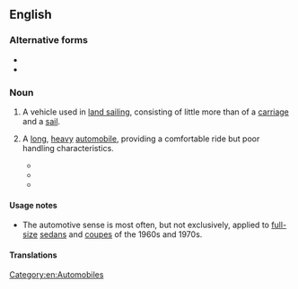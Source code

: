 ==English==
{{wikipedia}}

===Alternative forms===
* {{l|en|landyacht}}
* {{l|en|land-yacht}}

===Noun===
{{en-noun}}

# A vehicle used in [[land sailing]], consisting of little more than of a [[carriage]] and a [[sail]].
# {{lb|en|colloquial}} A [[long]], [[heavy]] [[automobile]], providing a comfortable ride but poor handling characteristics.
#* {{quote-journal|en|author=Michael Lamm|title=Driving the '79 General Motors Cars|journal=Popular Mechanics|year=1978|month=October|text=For example, will the traditional Eldorado buyer willingly step from his 5052-pound, 19-foot-long 1978 '''land yacht''' into a 1979 version weighing 1155 pounds less and measuring nearly two feet shorter? Is he willing to pay the same or more cash for this smaller, lighter car?}}
#* {{quote-book|en|author=Greta Olson|title=Criminals as Animals from Shakespeare to Lombroso|year=2013|text=A frequently cited example is a “'''land yacht'''” to describe an SUV: this blend creates a structure out of the ideas behind it, suggesting that the large car moves on the road like a yacht over water}}
#* {{quote-book|en|author=Robert Lashley|title=The Mind Full|year=2017|text=She owned a '''land yacht''' of a car called a Chevrolet Monte Carlo. It had the softest suspension of any car he had ridden in.}}

====Usage notes====
* The automotive sense is most often, but not exclusively, applied to [[full-size]] [[sedan]]s and [[coupe]]s of the 1960s and 1970s.

====Translations====
{{trans-top|vehicle used in land sailing}}
{{trans-mid}}
{{trans-bottom}}
{{trans-top|long, heavy automobile}}
{{trans-mid}}
{{trans-bottom}}

[[Category:en:Automobiles]]